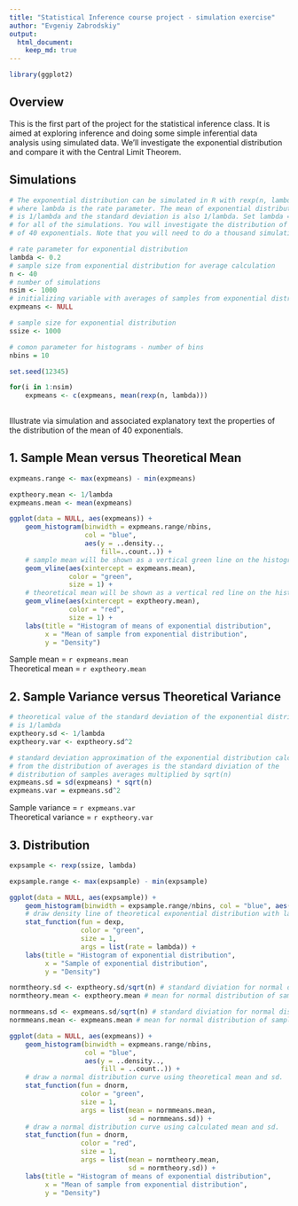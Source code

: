 ```yaml
---
title: "Statistical Inference course project - simulation exercise"
author: "Evgeniy Zabrodskiy"
output: 
  html_document:
    keep_md: true
---
```


```r
library(ggplot2)
```

## Overview
This is the first part of the project for the statistical inference class. It is aimed at exploring inference and doing some simple inferential data analysis using simulated data. We'll investigate the exponential distribution and compare it with the Central Limit Theorem.

## Simulations 
```r
# The exponential distribution can be simulated in R with rexp(n, lambda) 
# where lambda is the rate parameter. The mean of exponential distribution 
# is 1/lambda and the standard deviation is also 1/lambda. Set lambda = 0.2 
# for all of the simulations. You will investigate the distribution of averages 
# of 40 exponentials. Note that you will need to do a thousand simulations.

# rate parameter for exponential distribution
lambda <- 0.2
# sample size from exponential distribution for average calculation
n <- 40
# number of simulations
nsim <- 1000
# initializing variable with averages of samples from exponential distribution
expmeans <- NULL

# sample size for exponential distribution
ssize <- 1000

# comon parameter for histograms - number of bins
nbins = 10

set.seed(12345)

for(i in 1:nsim) 
    expmeans <- c(expmeans, mean(rexp(n, lambda)))
    
```

Illustrate via simulation and associated explanatory text the properties of the distribution of the mean of 40 exponentials.

## 1. Sample Mean versus Theoretical Mean
```r
expmeans.range <- max(expmeans) - min(expmeans)

exptheory.mean <- 1/lambda
expmeans.mean <- mean(expmeans)

ggplot(data = NULL, aes(expmeans)) + 
    geom_histogram(binwidth = expmeans.range/nbins, 
                   col = "blue", 
                   aes(y = ..density.., 
                       fill=..count..)) + 
    # sample mean will be shown as a vertical green line on the histogram.
    geom_vline(aes(xintercept = expmeans.mean), 
               color = "green", 
               size = 1) +
    # theoretical mean will be shown as a vertical red line on the histogram.
    geom_vline(aes(xintercept = exptheory.mean), 
               color = "red", 
               size = 1) +
    labs(title = "Histogram of means of exponential distribution", 
         x = "Mean of sample from exponential distribution", 
         y = "Density")
```

Sample mean = `r expmeans.mean`  
Theoretical mean = `r exptheory.mean`  

## 2. Sample Variance versus Theoretical Variance

```r
# theoretical value of the standard deviation of the exponential distribution 
# is 1/lambda
exptheory.sd <- 1/lambda
exptheory.var <- exptheory.sd^2

# standard deviation approximation of the exponential distribution calculated 
# from the distribution of averages is the standard diviation of the
# distribution of samples averages multiplied by sqrt(n)
expmeans.sd = sd(expmeans) * sqrt(n)
expmeans.var = expmeans.sd^2
```

Sample variance = `r expmeans.var`  
Theoretical variance = `r exptheory.var`  

## 3. Distribution

```r
expsample <- rexp(ssize, lambda)

expsample.range <- max(expsample) - min(expsample)

ggplot(data = NULL, aes(expsample)) + 
    geom_histogram(binwidth = expsample.range/nbins, col = "blue", aes(y = ..density.., fill=..count..)) + 
    # draw density line of theoretical exponential distribution with lambda
    stat_function(fun = dexp, 
                  color = "green", 
                  size = 1, 
                  args = list(rate = lambda)) +
    labs(title = "Histogram of exponential distribution", 
         x = "Sample of exponential distribution", 
         y = "Density")

normtheory.sd <- exptheory.sd/sqrt(n) # standard diviation for normal distribution of sample means 
normtheory.mean <- exptheory.mean # mean for normal distribution of sample means

normmeans.sd <- expmeans.sd/sqrt(n) # standard diviation for normal distribution of sample means 
normmeans.mean <- expmeans.mean # mean for normal distribution of sample means

ggplot(data = NULL, aes(expmeans)) + 
    geom_histogram(binwidth = expmeans.range/nbins, 
                   col = "blue", 
                   aes(y = ..density.., 
                       fill = ..count..)) + 
    # draw a normal distribution curve using theoretical mean and sd.
    stat_function(fun = dnorm, 
                  color = "green", 
                  size = 1, 
                  args = list(mean = normmeans.mean, 
                              sd = normmeans.sd)) +
    # draw a normal distribution curve using calculated mean and sd.
    stat_function(fun = dnorm, 
                  color = "red", 
                  size = 1, 
                  args = list(mean = normtheory.mean, 
                              sd = normtheory.sd)) +
    labs(title = "Histogram of means of exponential distribution", 
         x = "Mean of sample from exponential distribution", 
         y = "Density")
```

